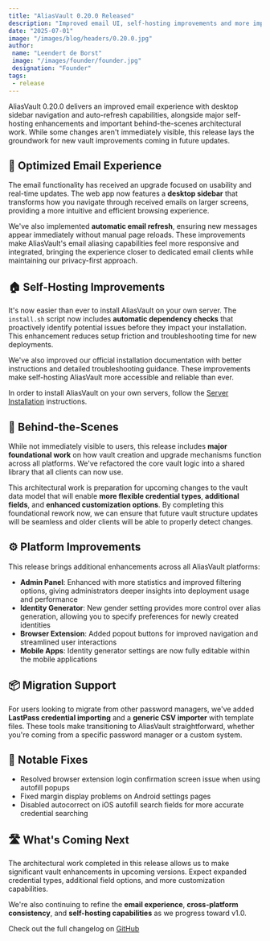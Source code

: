 ```yaml
---
title: "AliasVault 0.20.0 Released"
description: "Improved email UI, self-hosting improvements and more import options"
date: "2025-07-01"
image: "/images/blog/headers/0.20.0.jpg"
author:
 name: "Leendert de Borst"
 image: "/images/founder/founder.jpg"
 designation: "Founder"
tags:
 - release
---
```


AliasVault 0.20.0 delivers an improved email experience with desktop sidebar navigation and auto-refresh capabilities, alongside major self-hosting enhancements and important behind-the-scenes architectural work. While some changes aren't immediately visible, this release lays the groundwork for new vault improvements coming in future updates.

<ClickableImage
 src="/images/blog/releases/0.20.0.jpg"
 alt="AliasVault 0.20.0 Release"
 caption="Enhanced email management, new import methods and foundational improvements"
/>

## 📧 Optimized Email Experience

The email functionality has received an upgrade focused on usability and real-time updates. The web app now features a **desktop sidebar** that transforms how you navigate through received emails on larger screens, providing a more intuitive and efficient browsing experience.

We've also implemented **automatic email refresh**, ensuring new messages appear immediately without manual page reloads. These improvements make AliasVault's email aliasing capabilities feel more responsive and integrated, bringing the experience closer to dedicated email clients while maintaining our privacy-first approach.

## 🏠 Self-Hosting Improvements

It's now easier than ever to install AliasVault on your own server. The `install.sh` script now includes **automatic dependency checks** that proactively identify potential issues before they impact your installation. This enhancement reduces setup friction and troubleshooting time for new deployments.

We've also improved our official installation documentation with better instructions and detailed troubleshooting guidance. These improvements make self-hosting AliasVault more accessible and reliable than ever.

In order to install AliasVault on your own servers, follow the [Server Installation](https://docs.aliasvault.net/installation/install) instructions.

## 🔧 Behind-the-Scenes

While not immediately visible to users, this release includes **major foundational work** on how vault creation and upgrade mechanisms function across all platforms. We've refactored the core vault logic into a shared library that all clients can now use.

This architectural work is preparation for upcoming changes to the vault data model that will enable **more flexible credential types**, **additional fields**, and **enhanced customization options**. By completing this foundational rework now, we can ensure that future vault structure updates will be seamless and older clients will be able to properly detect changes.

## ⚙️ Platform Improvements

This release brings additional enhancements across all AliasVault platforms:

- **Admin Panel**: Enhanced with more statistics and improved filtering options, giving administrators deeper insights into deployment usage and performance
- **Identity Generator**: New gender setting provides more control over alias generation, allowing you to specify preferences for newly created identities
- **Browser Extension**: Added popout buttons for improved navigation and streamlined user interactions
- **Mobile Apps**: Identity generator settings are now fully editable within the mobile applications

## 📦 Migration Support

For users looking to migrate from other password managers, we've added **LastPass credential importing** and a **generic CSV importer** with template files. These tools make transitioning to AliasVault straightforward, whether you're coming from a specific password manager or a custom system.

## 🐞 Notable Fixes

- Resolved browser extension login confirmation screen issue when using autofill popups
- Fixed margin display problems on Android settings pages
- Disabled autocorrect on iOS autofill search fields for more accurate credential searching

## 🛣️ What's Coming Next

The architectural work completed in this release allows us to make significant vault enhancements in upcoming versions. Expect expanded credential types, additional field options, and more customization capabilities.

We're also continuing to refine the **email experience**, **cross-platform consistency**, and **self-hosting capabilities** as we progress toward v1.0.

Check out the full changelog on [GitHub](https://github.com/aliasvault/aliasvault/compare/0.19.0...0.20.0)

<GitHubRelease version="0.20.0" />